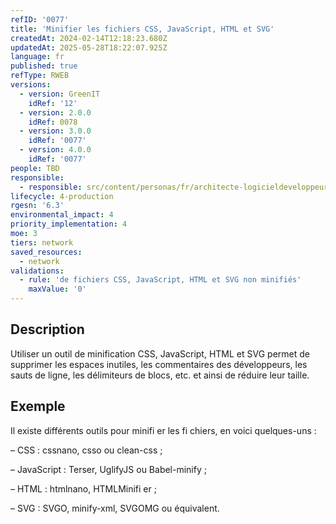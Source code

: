 ```yaml
---
refID: '0077'
title: 'Minifier les fichiers CSS, JavaScript, HTML et SVG'
createdAt: 2024-02-14T12:18:23.680Z
updatedAt: 2025-05-28T18:22:07.925Z
language: fr
published: true
refType: RWEB
versions:
  - version: GreenIT
    idRef: '12'
  - version: 2.0.0
    idRef: 0078
  - version: 3.0.0
    idRef: '0077'
  - version: 4.0.0
    idRef: '0077'
people: TBD
responsible:
  - responsible: src/content/personas/fr/architecte-logicieldeveloppeur.mdx
lifecycle: 4-production
rgesn: '6.3'
environmental_impact: 4
priority_implementation: 4
moe: 3
tiers: network
saved_resources:
  - network
validations:
  - rule: 'de fichiers CSS, JavaScript, HTML et SVG non minifiés'
    maxValue: '0'
---
```


## Description

Utiliser un outil de minification CSS, JavaScript, HTML et SVG permet de supprimer les espaces inutiles, les commentaires des développeurs, les sauts de ligne, les délimiteurs de blocs, etc. et ainsi de réduire leur taille.

## Exemple

Il existe différents outils pour minifi er les fi chiers, en voici quelques-uns :

– CSS : cssnano, csso ou clean-css ;

– JavaScript : Terser, UglifyJS ou Babel-minify ;

– HTML : htmlnano, HTMLMinifi er ;

– SVG : SVGO, minify-xml, SVGOMG ou équivalent.
